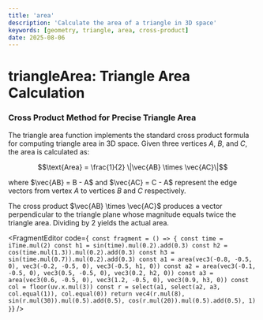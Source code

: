 ```yaml
---
title: 'area'
description: 'Calculate the area of a triangle in 3D space'
keywords: [geometry, triangle, area, cross-product]
date: 2025-08-06
---
```



# triangleArea: Triangle Area Calculation

### Cross Product Method for Precise Triangle Area

The triangle area function implements the standard cross product formula for computing triangle area in 3D space. Given three vertices $A$, $B$, and $C$, the area is calculated as:

$$\text{Area} = \frac{1}{2} \|\vec{AB} \times \vec{AC}\|$$

where $\vec{AB} = B - A$ and $\vec{AC} = C - A$ represent the edge vectors from vertex $A$ to vertices $B$ and $C$ respectively.

The cross product $\vec{AB} \times \vec{AC}$ produces a vector perpendicular to the triangle plane whose magnitude equals twice the triangle area. Dividing by 2 yields the actual area.

<FragmentEditor
        code={`
const fragment = () => {
	const time = iTime.mul(2)
	const h1 = sin(time).mul(0.2).add(0.3)
	const h2 = cos(time.mul(1.3)).mul(0.2).add(0.3)
	const h3 = sin(time.mul(0.7)).mul(0.2).add(0.3)
	const a1 = area(vec3(-0.8, -0.5, 0), vec3(-0.2, -0.5, 0), vec3(-0.5, h1, 0))
	const a2 = area(vec3(-0.1, -0.5, 0), vec3(0.5, -0.5, 0), vec3(0.2, h2, 0))
	const a3 = area(vec3(0.6, -0.5, 0), vec3(1.2, -0.5, 0), vec3(0.9, h3, 0))
	const col = floor(uv.x.mul(3))
	const r = select(a1, select(a2, a3, col.equal(1)), col.equal(0))
	return vec4(r.mul(8), sin(r.mul(30)).mul(0.5).add(0.5), cos(r.mul(20)).mul(0.5).add(0.5), 1)
}`}
/>
